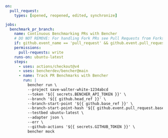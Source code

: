 ```yaml
on:
  pull_request:
    types: [opened, reopened, edited, synchronize]

jobs:
  benchmark_pr_branch:
    name: Continuous Benchmarking PRs with Bencher
    # DO NOT REMOVE: For handling Fork PRs see Pull Requests from Forks
    if: github.event_name == 'pull_request' && github.event.pull_request.head.repo.full_name == github.repository
    permissions:
      pull-requests: write
    runs-on: ubuntu-latest
    steps:
      - uses: actions/checkout@v4
      - uses: bencherdev/bencher@main
      - name: Track PR Benchmarks with Bencher
        run: |
          bencher run \
          --project save-walter-white-1234abcd
          --token '${{ secrets.BENCHER_API_TOKEN }}' \
          --branch '${{ github.head_ref }}' \
          --branch-start-point '${{ github.base_ref }}' \
          --branch-start-point-hash '${{ github.event.pull_request.base.sha }}' \
          --testbed ubuntu-latest \
          --adapter json \
          --err \
          --github-actions '${{ secrets.GITHUB_TOKEN }}' \
          bencher mock
```
